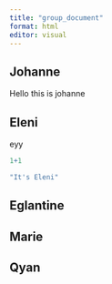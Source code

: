 ```yaml
---
title: "group_document"
format: html
editor: visual
---
```


## Johanne

Hello this is johanne

## Eleni

eyy

```r
1+1
```

```r
"It's Eleni"
```

## Eglantine

## Marie

## Qyan
